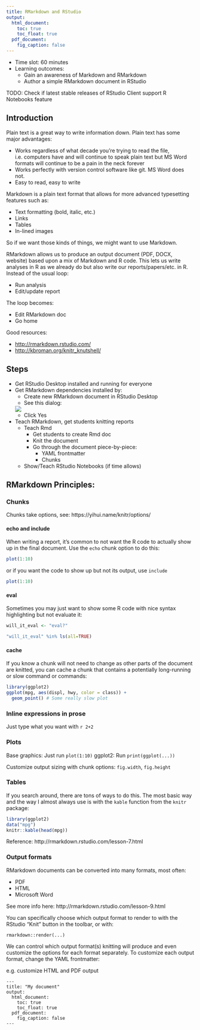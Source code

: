 ```yaml
---
title: RMarkdown and RStudio
output:
  html_document:
    toc: true
    toc_float: true
  pdf_document:
    fig_caption: false
---
```


- Time slot: 60 minutes
- Learning outcomes:
    - Gain an awareness of Markdown and RMarkdown
    - Author a simple RMarkdown document in RStudio
    
TODO: Check if latest stable releases of RStudio Client support R Notebooks feature


## Introduction

Plain text is a great way to write information down. Plain text has some major advantages:

- Works regardless of what decade you're trying to read the file, i.e. computers have and will continue to speak plain text but MS Word formats will continue to be a pain in the neck forever
- Works perfectly with version control software like git. MS Word does not.
- Easy to read, easy to write

Markdown is a plain text format that allows for more advanced typesetting features such as:

- Text formatting (bold, italic, etc.)
- Links
- Tables
- In-lined images

So if we want those kinds of things, we might want to use Markdown.

RMarkdown allows us to produce an output document (PDF, DOCX, website) based upon a mix of Markdown and R code.
This lets us write analyses in R as we already do but also write our reports/papers/etc. in R.
Instead of the usual loop:

- Run analysis
- Edit/update report

The loop becomes:

- Edit RMarkdown doc
- Go home

Good resources:

- [http://rmarkdown.rstudio.com/](http://rmarkdown.rstudio.com/)
- [http://kbroman.org/knitr_knutshell/](http://kbroman.org/knitr_knutshell/)

## Steps

- Get RStudio Desktop installed and running for everyone
- Get RMarkdown dependencies installed by:
    - Create new RMarkdown document in RStudio Desktop
    - See this dialog:
    
    ![](images/install-packages.png)
    - Click Yes
    
- Teach RMarkdown, get students knitting reports
    - Teach Rmd
        - Get students to create Rmd doc
        - Knit the document
        - Go through the document piece-by-piece:
            - YAML frontmatter
            - Chunks
    - Show/Teach RStudio Notebooks (if time allows)

## RMarkdown Principles:

### Chunks

Chunks take options, see: https://yihui.name/knitr/options/


#### echo and include

When writing a report, it's common to not want the R code to actually show up in the final document.
Use the `echo` chunk option to do this:

```r
plot(1:10)
```

or if you want the code to show up but not its output, use `include`


```r
plot(1:10)
```

#### eval

Sometimes you may just want to show some R code with nice syntax highlighting but not evaluate it:

```r
will_it_eval <- "eval?"
```

```r
"will_it_eval" %in% ls(all=TRUE)
```

#### cache

If you know a chunk will not need to change as other parts of the document are knitted, you can cache a chunk that contains a potentially long-running or slow command or commands:


```r
library(ggplot2)
ggplot(mpg, aes(displ, hwy, color = class)) + 
  geom_point() # Some really slow plot
```

### Inline expressions in prose

Just type what you want with `r 2+2`

### Plots

Base graphics: Just run `plot(1:10)`
ggplot2: Run `print(ggplot(...))`

Customize output sizing with chunk options: `fig.width`, `fig.height`

### Tables

If you search around, there are tons of ways to do this. The most basic way and the way I almost always use is with the `kable` function from the `knitr` package:

```r
library(ggplot2)
data("mpg")
knitr::kable(head(mpg))
```

Reference: http://rmarkdown.rstudio.com/lesson-7.html


### Output formats

RMarkdown documents can be converted into many formats, most often:

- PDF
- HTML
- Microsoft Word

See more info here: http://rmarkdown.rstudio.com/lesson-9.html

You can specifically choose which output format to render to with the RStudio "Knit" button in the toolbar, or with:

```
rmarkdown::render(...)
```

We can control which output format(s) knitting will produce and even customize the options for each format separately.
To customize each output format, change the YAML frontmatter:

e.g. customize HTML and PDF output

```
---
title: "My document"
output:
  html_document:
    toc: true
    toc_float: true
  pdf_document:
    fig_caption: false
---

```